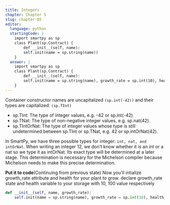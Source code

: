 ```yaml
---
title: Integers
chapter: Chapter 5
slug: chapter-05
editor:
  language: python
  startingCode: |
    import smartpy as sp
    class Plant(sp.Contract) {
        def __init__(self, name):
        self.init(name = sp.string(name))
    }
  answer: |  
    import smartpy as sp
    class Plant(sp.Contract) {
        def __init__(self, name):
        self.init(name = sp.string(name), growth_rate = sp.int(10), health = sp.int(100))
    }
---
```


Container constructor names are uncapitalized `(sp.int(-42))` and their types are capitalized: `(sp.TInt)`

 - sp.TInt: The type of integer values, e.g. -42 or sp.int(-42).
 - sp.TNat: The type of non-negative integer values, e.g. sp.nat(42).
 - sp.TIntOrNat: The type of integer values whose type is still undetermined between sp.TInt or sp.TNat, e.g. 42 or sp.intOrNat(42).

In SmartPy, we have three possible types for integer: `int, nat, and intOrNat`. When writing an integer 12, we don’t know whether it is an int or a nat so we type it as intOrNat. Its exact type will be determined at a later stage. This determination is necessary for the Michelson compiler because Michelson needs to make this precise determination.

**Put it to code**(Continuing from previous state)
Now you'll intialize growth_rate attribute and health for your plant to grow.
declare growth_rate state and health variable to your storage with 10, 100 value respectively

```python
def __init__(self, name, growth_rate):
    self.init(name = sp.string(name), growth_rate = sp.int(10), health = sp.int(100))
```